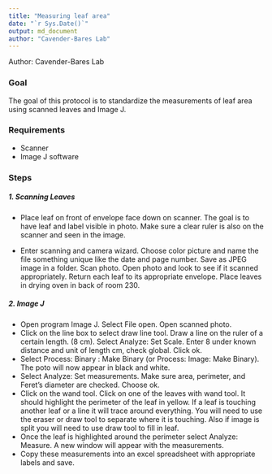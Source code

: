 ```yaml
---
title: "Measuring leaf area"
date: "`r Sys.Date()`"
output: md_document
author: "Cavender-Bares Lab"
---
```


Author: Cavender-Bares Lab

### Goal

The goal of this protocol is to standardize the measurements of leaf area using
scanned leaves and Image J.

### Requirements

* Scanner
* Image J software

### Steps
##### 1. Scanning Leaves

- Place leaf on front of envelope face down on scanner. The goal is to have 
leaf and label visible in photo. Make sure a clear ruler is also on the 
scanner and seen in the image.

- Enter scanning and camera wizard. Choose color picture and name the file
something unique like the date and page number. Save as JPEG image in a folder.
Scan photo. Open photo and look to see if it scanned appropriately.
Return each leaf to its appropriate envelope. Place leaves in 
drying oven in back of room 230.

##### 2. Image J
- Open program Image J. Select File open. Open scanned photo.
- Click on the line box to select draw line tool. Draw a line on the ruler of a certain
length. (8 cm). Select Analyze: Set Scale. Enter 8 under known distance and unit of
length cm, check global. Click ok.
- Select Process: Binary : Make Binary (or Process: Image: Make Binary). The poto will
now appear in black and white.
- Select Analyze: Set measurements. Make sure area, perimeter, and Feret’s diameter
are checked. Choose ok.
- Click on the wand tool. Click on one of the leaves with wand tool. It should highlight
the perimeter of the leaf in yellow.
If a leaf is touching another leaf or a line it will trace around everything. You
will need to use the eraser or draw tool to separate where it is touching. Also if
image is split you will need to use draw tool to fill in leaf.
- Once the leaf is highlighted around the perimeter select Analyze: Measure. A new
window will appear with the measurements.
- Copy these measurements into an excel spreadsheet with appropriate labels and
save.
